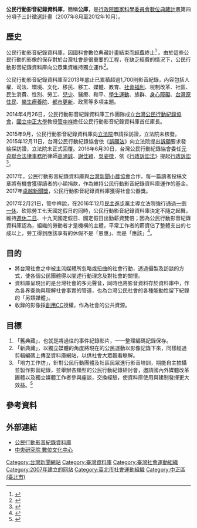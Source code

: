 '''公民行動影音紀錄資料庫'''，簡稱'''公庫'''，是[[行政院國家科學委員會|行政院國家科學委員會]][[數位典藏計畫|數位典藏計畫]]第四分項子三計徵選計畫（2007年8月至2012年10月）。

== 歷史 ==
公民行動影音紀錄資料庫，因國科會數位典藏計畫結束而[[經費|經費]]終止<ref>{{Cite web |url=http://digitalarchives.tw/site_detail.jsp?id=1236 |title=典藏臺灣 網站成果資源 : 公民行動影音紀錄資料庫 |accessdate=2014-07-02 |archive-date=2017-09-13 |archive-url=https://web.archive.org/web/20170913183341/http://digitalarchives.tw/site_detail.jsp?id=1236 |dead-url=no }}</ref> 。由於這些公民行動的影像的保存對於台灣社會是很重要的工程，在缺乏經費的情況下，公民行動影音紀錄資料庫向公眾集資維持獨立運作<ref>{{cite news|author=王瑄琪|publisher=中國時報|url=http://www.chinatimes.com/newspapers/20140624001779-260107|title=管中祥公民不冷血 記錄街頭運動|date=2014-06-24|accessdate=2016-07-09|archive-date=2016-08-22|archive-url=https://web.archive.org/web/20160822064415/http://www.chinatimes.com/newspapers/20140624001779-260107|dead-url=no}}</ref>。

公民行動影音紀錄資料庫至2013年底止已累積超過1,700則影音紀錄，內容包括人權、司法、環境、文化、移民、移工、媒體、教育、[[社會福利|社會福利]]、稅制改革、社區、民生消費、性別、勞工、[[兒少|兒少]]、醫療、和平、[[學生運動|學生運動]]、族群、[[身心障礙|身心障礙]]、[[台灣原住民|台灣原住民]]、[[樂生療養院|樂生療養院]]、[[都市更新|都市更新]]、政黨等多項主題。

2014年4月26日，公民行動影音紀錄資料庫工作團隊成立[[台灣公民行動紀錄協會|台灣公民行動紀錄協會]]，[[國立中正大學|國立中正大學]]教授[[管中祥|管中祥]]擔任公民行動影音紀錄資料庫首任庫長。

2015年9月，公民行動影音紀錄資料庫向[[立法院|立法院]]申請採訪證，立法院未核發。2015年12月11日，台灣公民行動紀錄協會依《[[訴願法|訴願法]]》向立法院提出[[訴願|訴願]]要求發給採訪證，立法院未正式回覆。2016年6月30日，台灣公民行動紀錄協會委任[[元貞聯合法律事務所|元貞聯合法律事務所]]律師[[高涌誠|高涌誠]]、[[謝佳穎|謝佳穎]]、[[吳姿徵|吳姿徵]]，依《[[行政訴訟法_(中華民國)|行政訴訟法]]》提起[[行政訴訟|行政訴訟]]<ref>{{cite news|author=公民行動影音紀錄資料庫、台灣公民行動紀錄協會|publisher=公民行動影音紀錄資料庫|url=http://www.civilmedia.tw/archives/49952|title=立院拒發採訪證 「公庫」依法提起行政訴訟|date=2016-07-01|accessdate=2016-07-09|archive-date=2020-09-22|archive-url=https://web.archive.org/web/20200922152803/https://www.civilmedia.tw/archives/49952|dead-url=no}}</ref>。

2017年，公民行動影音紀錄資料庫與[[台灣新聞小農協會|台灣新聞小農協會]]合作，每一篇讀者投稿文章將有機會獲得讀者的小額捐款，作為維持公民行動影音紀錄資料庫運作的基金。2017年[[卓越新聞獎|卓越新聞獎]]，公民行動影音紀錄資料庫獲得社會公器獎。

2017年2月21日，管中祥說，在2016年12月[[民主進步黨|民主進步黨]]主導立法院強行通過[[一例一休|一例一休]]、砍除勞工七天國定假日的同時，公民行動影音紀錄資料庫決定不隨之起舞，維持[[週休二日|週休二日]]、十九天國定假日、國定假日出勤薪資雙倍；因為公民行動影音紀錄資料庫認為，組織的勞動者才是機構的主體，平常工作者的薪資佔了整體支出的七成以上，勞工得到應該享有的休假不是「恩惠」、而是「應該」<ref>{{cite news|author=管中祥|publisher=公民行動影音紀錄資料庫|url=https://www.civilmedia.tw/archives/60741|title=公庫不隨勞基法起舞 不砍國定假日、例假出勤雙倍薪─2017年1月捐款徵信|date=2017-02-21|accessdate=2017-03-29|archive-date=2020-11-02|archive-url=https://web.archive.org/web/20201102224128/https://www.civilmedia.tw/archives/60741|dead-url=no}}</ref>。

== 目的 ==
* 將台灣社會之中被主流媒體所忽略或扭曲的社會行動，透過攝製及訪談的方式，使各個公民團體得以闡述行動理念及對社會的關懷。
* 資料庫呈現出的是台灣社會的多元聲音，同時也將影音資料存於資料庫中，作為各界查詢與理解社會事實的管道，也為台灣公民社會的各種能動性留下紀錄的「另類媒體」。
* 收錄的影像採[[創用CC|創用CC]]授權，作為社會的公共資源。

== 目標 ==
#「舊典藏」，也就是將過往的事件紀錄影片，一一整理編碼記錄保存。
#「新典藏」，以獨立媒體的角度將現在的公民運動以影像記錄下來，同樣經過剪輯編碼上傳至資料庫網站，以供社會大眾觀看瞭解。
#「培力工作坊」，針對公民行動團體及社區民眾進行影音培訓，期能自主拍攝並製作影音紀錄，並舉辦各類型的公民行動紀錄研討會，邀請國內外媒體改革團體以及獨立媒體工作者參與座談，交換經驗，使資料庫使用與建制發揮更大效益。<ref>{{Cite web |url=http://digitalarchives.tw/Exhibition/2443/1.html |title=典藏臺灣 用影像道真相──公民行動影音紀錄資料庫 |accessdate=2014-07-02 |archive-date=2016-03-04 |archive-url=https://web.archive.org/web/20160304082502/http://digitalarchives.tw/Exhibition/2443/1.html |dead-url=no }}</ref>

== 參考資料 ==
{{Reflist}}

== 外部連結 ==
* [http://www.civilmedia.tw/ 公民行動影音紀錄資料庫] {{Wayback|url=http://www.civilmedia.tw/ |date=20201101083119 }}
* [http://digitalarchives.tw/ 中央研究院 數位文化中心]{{Wayback|url=http://digitalarchives.tw/ |date=20120925084240 }}

[[Category:台灣新聞網站|Category:台灣新聞網站]]
[[Category:臺灣資料庫|Category:臺灣資料庫]]
[[Category:臺灣社會運動組織|Category:臺灣社會運動組織]]
[[Category:2007年建立的网站|Category:2007年建立的网站]]
[[Category:臺北市社會運動組織|Category:臺北市社會運動組織]]
[[Category:中正區_(臺北市)|Category:中正區 (臺北市)]]